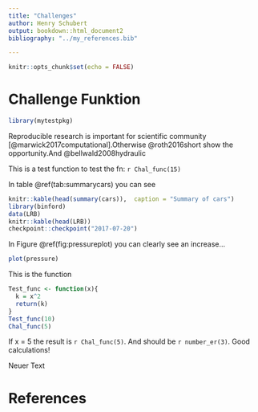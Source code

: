 ```yaml
---
title: "Challenges"
author: Henry Schubert
output: bookdown::html_document2
bibliography: "../my_references.bib"

---
```


```r
knitr::opts_chunk$set(echo = FALSE)
```

# Challenge Funktion



```r
library(mytestpkg)
```


Reproducible research is important for scientific community [@marwick2017computational].Otherwise @roth2016short show the opportunity.And @bellwald2008hydraulic 


This is a test function to test the fn:  `r Chal_func(15)`

In table \@ref(tab:summarycars) you can see
```r
knitr::kable(head(summary(cars)),  caption = "Summary of cars")
library(binford)
data(LRB)
knitr::kable(head(LRB))
checkpoint::checkpoint("2017-07-20")
```

In Figure \@ref(fig:pressureplot) you can clearly see an increase...
```r
plot(pressure)
```

This is the function 
```r
Test_func <- function(x){
  k = x^2
  return(k)
}
Test_func(10)
Chal_func(5)
```

If x = 5 the result is `r Chal_func(5)`. And  should be `r number_er(3)`. Good calculations!

Neuer Text



# References

<!--         
1. Within you ms, add a simple table and plot
2. Add captions and cross refs to those
3. Add a bib file & two citations to your ms
4. Add a second simple function to your R
5. Add a simple test for this send fn
6. Have you pkg pass the test

neue Funtionen immer in einer R-Datei speichern und 


-->

